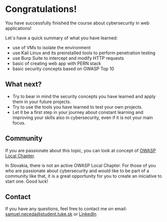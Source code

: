 
# Congratulations!
<Confetti />

<Callout emoji="💡">
    You have successfully finished the course about cybersecurity in web applications!
</Callout>

Let`s have a quick summary of what you have learned:
* use of VMs to isolate the environment
* use Kali Linux and its preinstalled tools to perform penetration testing
* use Burp Suite to intercept and modify HTTP requests
* basic of creating web app with PERN stack
* basic security concepts based on OWASP Top 10

## What next?
* Try to bear in mind the security concepts you have learned and apply them in your future projects.
* Try to use the tools you have learned to test your own projects.
* Let it be a first step in your journey about constant learning and improving your skills also in cybersecurity, even if it is not your main focus.

## Community
If you are passionate about this topic, you can look at concept of [OWASP Local Chapter](https://owasp.org/chapters/). 

<Callout emoji="💡">
    In Slovakia, there is not an active OWASP Local Chapter. For those of you who are passionate about cybersecurity and would like to be part of a community like that, it is a great opportunity for you to create an iniciative to start one. Good luck!
</Callout>

## Contact
If you have any questions, feel free to contact me on email: samuel.neceda@student.tuke.sk or [LinkedIn](https://www.linkedin.com/in/samuel-ne%C4%8Deda-1a07b81a1/)


